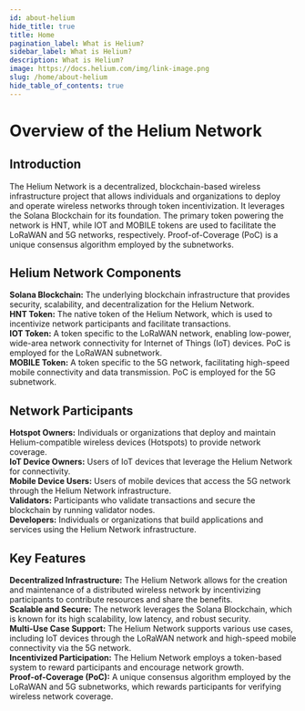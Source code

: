```yaml
---
id: about-helium
hide_title: true
title: Home
pagination_label: What is Helium?
sidebar_label: What is Helium?
description: What is Helium?
image: https://docs.helium.com/img/link-image.png
slug: /home/about-helium
hide_table_of_contents: true
---
```



# Overview of the Helium Network

## Introduction

The Helium Network is a decentralized, blockchain-based wireless infrastructure project that allows
individuals and organizations to deploy and operate wireless networks through token incentivization.
It leverages the Solana Blockchain for its foundation. The primary token powering the network is
HNT, while IOT and MOBILE tokens are used to facilitate the LoRaWAN and 5G networks, respectively.
Proof-of-Coverage (PoC) is a unique consensus algorithm employed by the subnetworks.

## Helium Network Components

**Solana Blockchain:** The underlying blockchain infrastructure that provides security, scalability,
and decentralization for the Helium Network.  
**HNT Token:** The native token of the Helium Network, which is used to incentivize network
participants and facilitate transactions.  
**IOT Token:** A token specific to the LoRaWAN network, enabling low-power, wide-area network
connectivity for Internet of Things (IoT) devices. PoC is employed for the LoRaWAN subnetwork.  
**MOBILE Token:** A token specific to the 5G network, facilitating high-speed mobile connectivity
and data transmission. PoC is employed for the 5G subnetwork.

## Network Participants

**Hotspot Owners:** Individuals or organizations that deploy and maintain Helium-compatible wireless
devices (Hotspots) to provide network coverage.  
**IoT Device Owners:** Users of IoT devices that leverage the Helium Network for connectivity.  
**Mobile Device Users:** Users of mobile devices that access the 5G network through the Helium
Network infrastructure.  
**Validators:** Participants who validate transactions and secure the blockchain by running
validator nodes.  
**Developers:** Individuals or organizations that build applications and services using the Helium
Network infrastructure.

## Key Features

**Decentralized Infrastructure:** The Helium Network allows for the creation and maintenance of a
distributed wireless network by incentivizing participants to contribute resources and share the
benefits.  
**Scalable and Secure:** The network leverages the Solana Blockchain, which is known for its high
scalability, low latency, and robust security.  
**Multi-Use Case Support:** The Helium Network supports various use cases, including IoT devices
through the LoRaWAN network and high-speed mobile connectivity via the 5G network.  
**Incentivized Participation:** The Helium Network employs a token-based system to reward
participants and encourage network growth.  
**Proof-of-Coverage (PoC):** A unique consensus algorithm employed by the LoRaWAN and 5G
subnetworks, which rewards participants for verifying wireless network coverage.
